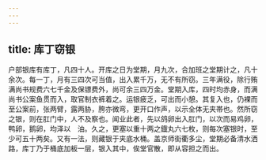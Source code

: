 ```yaml
---
---
---
```

title: 库丁窃银
---



户部银库有库丁，凡四十人。开库之日为堂期，月九次，合加班之堂期计之，凡十余次。每一丁，月有三四次可当值，出入累千万，无不有所窃。三年满役，除行贿满尚书规费六七千金及保镖费外，尚可余三四万金。堂期入库，四时均赤身，而满尚书公案鱼贯而入，取官制衣裤着之。运银疲乏，可出而小憩。其复入也，仍裸而至公案前，张两臂，露两胁，胯亦微弯，更开口作声，以示全体无夹帯也。然所窃之银，则在肛门中，人不及察也。闻业此者，先以鸽卵出入肛门，以次而易鸡卵，鸭卵，鹅卵，均泽以　油。久之，更塞以重十两之鐡丸六七枚，则每次塞银时，至少可五十两矣。又有一法，则藏银于夹底水桶。盖京师街衢多尘，堂期必备清水洒路，库丁乃于桶底加板一层，银入其中，俟堂官散，即从容担之而出。